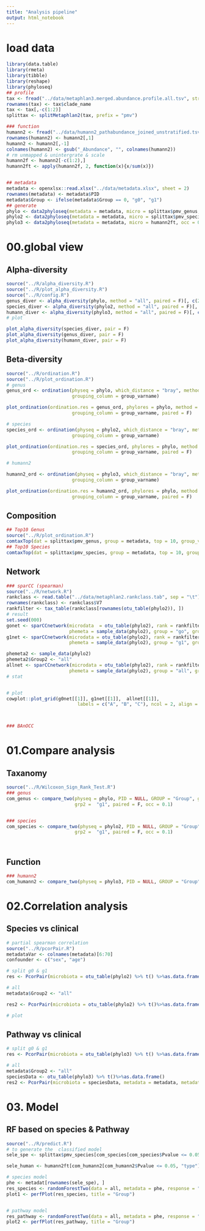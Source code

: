 ```yaml
---
title: "Analysis pipeline"
output: html_notebook
---
```



# load data 

```r
library(data.table)
library(rmeta)
library(tibble)
library(reshape)
library(phyloseq)
## profile 
tax <- fread("../data/metaphlan3.merged.abundance.profile.all.tsv", stringsAsFactors = F, data.table = F)
rownames(tax) <- tax$clade_name
tax <- tax[,-c(1:2)]
splittax <- splitMetaphlan2(tax, prefix = "pmv")

### function 
humann2 <- fread("../data/humann2_pathabundance_joined_unstratified.tsv", stringsAsFactors = F, data.table = F, check.names = F, quote = "")
rownames(humann2) <- humann2[,1]
humann2 <- humann2[,-1]
colnames(humann2) <- gsub("_Abundance", "", colnames(humann2))
# rm unmapped & unintergrate & scale
humann2f <- humann2[-c(1:2),]
humann2ft <- apply(humann2f, 2, function(x){x/sum(x)})


## metadata 
metadata <- openxlsx::read.xlsx("../data/metadata.xlsx", sheet = 2)
rownames(metadata) <- metadata$PID
metadata$Group <- ifelse(metadata$Group == 0, "g0", "g1")
## generate 
phylo <- data2phyloseq(metadata = metadata, micro = splittax$pmv_genus, occ = 0.1)
phylo2 <- data2phyloseq(metadata = metadata, micro = splittax$pmv_species, occ = 0.1)
phylo3 <- data2phyloseq(metadata = metadata, micro = humann2ft, occ = 0.1)


```

# 00.global view

## Alpha-diversity 

```r
source("../R/alpha_diversity.R")
source("../R/plot_alpha_diversity.R")
source("../R/config.R")
genus_diver <- alpha_diversity(phylo, method = "all", paired = F)[, c(2:5,8)]
species_diver <- alpha_diversity(phylo2, method = "all", paired = F)[, c(2:5,8)]
humann_diver <- alpha_diversity(phylo3, method = "all", paired = F)[, c(2:5,8)]
# plot 

plot_alpha_diversity(species_diver, pair = F)
plot_alpha_diversity(genus_diver, pair = F)
plot_alpha_diversity(humann_diver, pair = F)
```


## Beta-diversity

```r
source("../R/ordination.R")
source("../R/plot_ordination.R")
# genus 
genus_ord <- ordination(physeq = phylo, which_distance = "bray", method = "NMDS",
                        grouping_column = group_varname)

plot_ordination(ordination.res = genus_ord, phylores = phylo, method = "NMDS", 
                        grouping_column = group_varname, paired = F)

# species 
species_ord <- ordination(physeq = phylo2, which_distance = "bray", method = "NMDS",
                        grouping_column = group_varname)

plot_ordination(ordination.res = species_ord, phylores = phylo, method = "NMDS", 
                        grouping_column = group_varname, paired = F)

# humann2 

humann2_ord <- ordination(physeq = phylo3, which_distance = "bray", method = "NMDS",
                        grouping_column = group_varname)

plot_ordination(ordination.res = humann2_ord, phylores = phylo, method = "NMDS", 
                        grouping_column = group_varname, paired = F)


```

## Composition

```r
## Top10 Genus 
source("../R/plot_ordination.R")
comtaxTop(dat = splittax$pmv_genus, group = metadata, top = 10, group_var = "Group")
## Top10 Species 
comtaxTop(dat = splittax$pmv_species, group = metadata, top = 10, group_var = "Group")

```

## Network 

```r
### sparCC (spearman)
source("../R/network.R")
rankclass <- read.table("../data/metaphlan2.rankclass.tab", sep = "\t")
rownames(rankclass) <- rankclass$V7
rankfilter <- tax_table(rankclass[rownames(otu_table(phylo2)), ])
# result 
set.seed(000)
gonet <- sparCCnetwork(microdata  = otu_table(phylo2), rank = rankfilter, 
                       phemeta = sample_data(phylo2), group = "go", group_var = "Group")
g1net <- sparCCnetwork(microdata = otu_table(phylo2), rank = rankfilter, 
                       phemeta = sample_data(phylo2), group = "g1", group_var = "Group")

phemeta2 <- sample_data(phylo2)
phemeta2$Group2 <- "all"
allnet <- sparCCnetwork(microdata = otu_table(phylo2), rank = rankfilter, 
                       phemeta = sample_data(phylo2), group = "all", group_var = "Group2")
# stat


# plot
cowplot::plot_grid(g0net[[1]], g1net[[1]],  allnet[[1]],
                          labels = c("A", "B", "C"), ncol = 2, align = "h")



### BAnOCC 


```

# 01.Compare analysis

## Taxanomy 

```r

source("../R/Wilcoxon_Sign_Rank_Test.R")
### genus 
com_genus <- compare_two(physeq = phylo, PID = NULL, GROUP = "Group", grp1 = "g0",
                         grp2 =  "g1", paired = F, occ = 0.1)


### species 
com_species <- compare_two(physeq = phylo2, PID = NULL, GROUP = "Group", grp1 = "g0",
                         grp2 =  "g1", paired = F, occ = 0.1)




```


## Function 

```r
### humann2 
com_humann2 <- compare_two(physeq = phylo3, PID = NULL, GROUP = "Group", grp1 = "g0",grp2 =  "g1", paired = F, occ = 0.1)

```


# 02.Correlation analysis 

## Species vs clinical 

```r
# partial spearman correlation
source("../R/pcorPair.R")
metadataVar <- colnames(metadata)[6:70]
confounder <- c("sex", "age")

# split g0 & g1
res <- PcorPair(microbiota = otu_table(phylo2) %>% t() %>%as.data.frame(), metadata = metadata, metadataVar = metadataVar, confounder = confounder,method = "s", time_varname = "Group")

# all 
metadata$Group2 <- "all"

res2 <- PcorPair(microbiota = otu_table(phylo2) %>% t()%>%as.data.frame(), metadata = metadata, metadataVar = metadataVar, confounder = confounder,method = "s", time_varname = "Group2")

# plot 


```


## Pathway vs clinical 

```r
# split g0 & g1
res <- PcorPair(microbiota = otu_table(phylo3) %>% t() %>%as.data.frame(), metadata = metadata, metadataVar = metadataVar, confounder = confounder,method = "s", time_varname = "Group")

# all 
metadata$Group2 <- "all"
speciesData <- otu_table(phylo3) %>% t()%>%as.data.frame()
res2 <- PcorPair(microbiota = speciesData, metadata = metadata, metadataVar = metadataVar, confounder = confounder,method = "s", time_varname = "Group2")


```


# 03. Model 

## RF based on species & Pathway 

```r
source("../R/predict.R")
# to generate the  classified model 
sele_spe <- splittax$pmv_species[com_species[com_species$Pvalue <= 0.05, "type"], ] %in% t() %>% as.data.frame()

sele_human <- humann2ft[com_humann2[com_humann2$Pvalue <= 0.05, "type"], ] %>% t() %>% as.data.frame()

# species model
phe <- metadat[rownames(sele_spe), ]
res_species <- randomForestTwo(data = all, metadata = phe, response = "Group", repeatNum = 100, foldNum = "leaveone", factorLev = c("g0", "g1"))
plot1 <- perfPlot(res_species, title = "Group")


# pathway model 
res_pathway <- randomForestTwo(data = all, metadata = phe, response = "Group", repeatNum = 100, foldNum = "leaveone", factorLev = c("g0", "g1"))
plot2 <- perfPlot(res_pathway, title = "Group")

```
